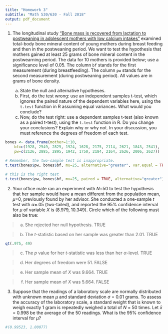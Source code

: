 ```yaml
---
title: "Homework 3"
subtitle: "Math 530/630 - Fall 2018"
output: pdf_document
---
```


1. The longitudinal study [“Bone mass is recovered from lactation to postweaning in adolescent mothers with low calcium intakes”](https://www.ncbi.nlm.nih.gov/pubmed/15531682) examined total-body bone mineral content of young mothers during breast feeding and then in the postweaning period. We want to test the hypothesis that mothers gained at least 25 grams of bone mineral content in the postwearning period. The data for 10 mothers is provided below; use a significance level of 0.05. The column `bf` stands for the first measurement (during breastfeeding). The column `pw` stands for the second measurement (during postweaning period). All values are in grams of bone density.

    a. State the null and alternative hypotheses.
    b. First, do the test wrong: use an independent samples t-test, which ignores the paired nature of the dependent variables here, using the `t.test` function in R assuming equal variances. What would you conclude?
    c. Now, do the test right: use a dependent samples t-test (also known as a paired t-test), using the `t.test` function in R. Do you change your conclusions? Explain why or why not. In your discussion, you must reference the degrees of freedom of each test. 

```r
bones <- data.frame(mother=1:10,
    bf=c(1928, 2549, 2825, 1924, 1628, 2175, 2114, 2621, 1843, 2541),
    pw=c(2126, 2885, 2895, 1942, 1750, 2184, 2164, 2626, 2006, 2627))
```


```r
# Remember, the two-sample test is inappropriate.
t.test(bones$pw, bones$bf, mu=25, alternative="greater", var.equal = TRUE)

# this is the right test
t.test(bones$pw, bones$bf, mu=25, paired = TRUE, alternative="greater")
```






2. Your office mate ran an experiment with *N*=50 to test the hypothesis that her sample would have a mean different from the population mean, $\mu$=0, previously found by her advisor. She conducted a one-sample *t* test with $\alpha$=.05 (two-tailed), and reported the 95% confidence interval for $\mu$ of variable *X* is (8.979, 10.349). Circle which of the following must also be true:

> a. She rejected her null hypothesis. TRUE

> b. The *t*-statistic based on her sample was greater than 2.01. TRUE

```r
qt(.975, 49)
```

> c. The *p* value for her *t*-statistic was less than her $\alpha$-level. TRUE

> d. Her degrees of freedom were 51. FALSE

> e. Her sample mean of *X* was 9.664. TRUE

> f. Her sample mean of *X* was 5.664. FALSE

3. Suppose that the readings of a laboratory scale are normally distributed with unknown mean $\mu$ and standard deviation $\sigma$ = 0.01 grams. To assess the accuracy of the laboratory scale, a standard weight that is known to weigh exactly 1 gram is repeatedly weighed a total of *N* = 50 times. Let $\bar{x}$ = 0.998 be the average of the 50 readings. What is the 95% confidence interval for $\mu$?

```r
#(0.99523, 1.00077)
```